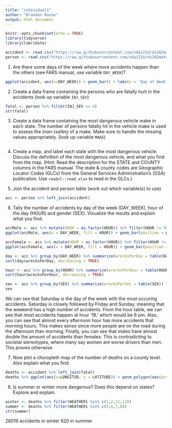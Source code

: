 ```yaml
---
title: "individual1"
author: "Brandon Rouse"
output: html_document
---
```


```r
knitr::opts_chunk$set(echo = TRUE)
library(tidyverse)
library(lubridate)
```

```r
accident <- read.csv("https://raw.githubusercontent.com/xdaiISU/ds202materials/master/hwlabs/fars2017/accident.csv", stringsAsFactors = FALSE)
person <- read.csv("https://raw.githubusercontent.com/xdaiISU/ds202materials/master/hwlabs/fars2017/person.csv", stringsAsFactors = FALSE)
```

1. Are there some days of the week where more accidents happen than the others (see FARS manual, use variable `DAY_WEEK`)?

```r
ggplot(accident, aes(x=DAY_WEEK)) + geom_bar() + labs(x = 'Day of Week', y = 'Number of Accidents', title = 'Number of Accidents per Day of the Week')
```

2. Create a data frame containing the persons who are fatally hurt in the accidents (look up variable `INJ_SEV`)

```r
fatal <- person %>% filter(INJ_SEV == 4)
str(fatal)
```

3. Create a data frame containing the most dangerous vehicle make in each state. The number of persons fatally hit in the vehicle make is used to assess the (non-)safety of a make. Make sure to handle the missing values appropriately. (look up variable `MAKE`)

```r
```

4. Create a map, and label each state with the most dangerous vehicle. Discuss the definition of the most dangerous vehicle, and what you find from the map. (Hint: Read the description for the STATE and COUNTY columns in the FARS manual. The state & county codes are Geographic Locator Codes (GLCs) from the General Services Administration’s (GSA) publication. Use `readxl::read_xlsx` to read in the GLCs.)

5. Join the accident and person table (work out which variable(s) to use)

```r
acc <- person %>% left_join(accident)
```

6. Tally the number of accidents by day of the week (DAY_WEEK), hour of the day (HOUR) and gender (SEX). Visualize the results and explain what you find.

```r
accMale <- acc %>% mutate(HOUR = as.factor(HOUR)) %>% filter(HOUR != 99) %>% filter(SEX == 1)
ggplot(accMale, aes(x = DAY_WEEK, fill = HOUR)) + geom_bar(position = position_stack()) + labs(x = 'Day of Week', y = 'Number of Accidents', title = 'Number of Accidents involving Males per Hour and Day of the Week')

accFemale <- acc %>% mutate(HOUR = as.factor(HOUR)) %>% filter(HOUR != 99) %>% filter(SEX == 2)
ggplot(accFemale, aes(x = DAY_WEEK, fill = HOUR)) + geom_bar(position = position_stack()) + labs(x = 'Day of Week', y = 'Number of Accidents', title = 'Number of Accidents involving Females per Hour and Day of the Week')

day <- acc %>% group_by(DAY_WEEK) %>% summarize(wrecksPerDay = table(DAY_WEEK))
sort(day$wrecksPerDay, decreasing = TRUE)

hour <- acc %>% group_by(HOUR) %>% summarize(wrecksPerHour = table(HOUR)) %>% filter(wrecksPerHour != 0 & HOUR != 99) 
sort(hour$wrecksPerHour, decreasing = TRUE)

sex <- acc %>% group_by(SEX) %>% summarize(wrecksPerSex = table(SEX)) %>% filter(SEX %in% c(1,2))
sex
```

We can see that Saturday is the day of the week with the most occuring accidents. Saturday is closely followed by Friday and Sunday, meaning that the weekend has a high number of accidents. From the hour table, we can see that most accidents happen at hour '18,' which would be 6 pm. Also, you can see that almost every afternoon hour has more accidents that morning hours. This makes sense since more people are on the road during the afternoon than morning. Finally, you can see that males have almost double the amount of accidents than females. This is contradicting to societal stereotypes, where many say women are worse drivers than men. This proves otherwise. 


7. Now plot a choropleth map of the number of deaths on a county level. Also explain what you find.
```r
deaths <- accident %>% left_join(fatal)
deaths %>% ggplot(aes(x=LONGITUD, y = LATITUDE)) + geom_polygon(aes(group=COUNTY)) + geom_point(data = deaths, aes(x=LONGITUD, y = LATITUDE), color = 'lightgreen', size = 0.02, alpha = 0.2) + coord_map(xlim = c(-130,-60), ylim=c(20,50))
```


8. Is summer or winter more dangerous? Does this depend on states? Explore and explain.
```r
winter <- deaths %>% filter(WEATHER1 %in% c(1,2,11,12))
summer <- deaths %>% filter(WEATHER1 %in% c(5,6,7,8))
str(summer)
```


28019 accidents in winter
620 in summer
